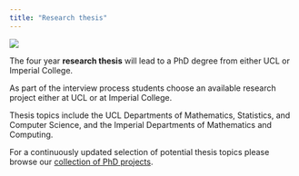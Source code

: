 ```yaml
---
title: "Research thesis"
---
```

![](../static/SciLib18_113.jpg)

The four year **research thesis** will lead to a PhD degree from either UCL or Imperial College. 

As part of the interview process students choose an available research project either at UCL or at Imperial College.

Thesis topics include the UCL Departments of Mathematics, Statistics, and Computer Science, and the Imperial Departments of Mathematics and Computing.

For a continuously updated selection of potential thesis topics please browse our [collection of PhD projects](../phd_projects/phd_project_list.qmd).


